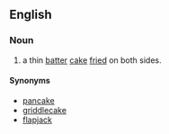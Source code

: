 ==English==
===Noun===
{{en-noun}}

# a thin [[batter]] [[cake]] [[fry|fried]] on both sides.

====Synonyms====
*[[pancake]]
*[[griddlecake]]
*[[flapjack]]